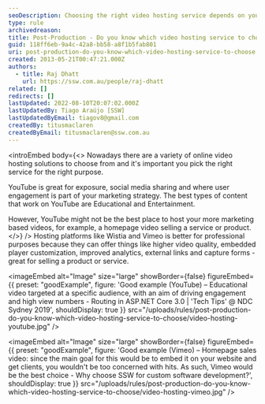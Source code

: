 ```yaml
---
seoDescription: Choosing the right video hosting service depends on your marketing strategy and goals, with YouTube suitable for exposure and user engagement, while Wistia and Vimeo are better suited for professional purposes.
type: rule
archivedreason:
title: Post-Production - Do you know which video hosting service to choose?
guid: 118ff6eb-9a4c-42a8-bb58-a8f1b5fab801
uri: post-production-do-you-know-which-video-hosting-service-to-choose
created: 2013-05-21T00:47:21.000Z
authors:
  - title: Raj Dhatt
    url: https://ssw.com.au/people/raj-dhatt
related: []
redirects: []
lastUpdated: 2022-08-10T20:07:02.000Z
lastUpdatedBy: Tiago Araújo [SSW]
lastUpdatedByEmail: tiagov8@gmail.com
createdBy: titusmaclaren
createdByEmail: titusmaclaren@ssw.com.au
---
```


<introEmbed
  body={<>
Nowadays there are a variety of online video hosting solutions to choose from and it's important you pick the right service for the right purpose.

YouTube is great for exposure, social media sharing and where user engagement is part of your marketing strategy. The best types of content that work on YouTube are Educational and Entertainment.

However, YouTube might not be the best place to host your more marketing based videos, for example, a homepage video selling a service or product.
  </>}
/>
Hosting platforms like Wistia and Vimeo is better for professional purposes because they can offer things like higher video quality, embedded player customization, improved analytics, external links and capture forms - great for selling a product or service.

<imageEmbed
  alt="Image"
  size="large"
  showBorder={false}
  figureEmbed={{
    preset: "goodExample",
    figure: 'Good example (YouTube) – Educational video targeted at a specific audience, with an aim of driving engagement and high view numbers - Routing in ASP.NET Core 3.0 | \'Tech Tips\' @ NDC Sydney 2019',
    shouldDisplay: true
  }}
  src="/uploads/rules/post-production-do-you-know-which-video-hosting-service-to-choose/video-hosting-youtube.jpg"
/>

<imageEmbed
  alt="Image"
  size="large"
  showBorder={false}
  figureEmbed={{
    preset: "goodExample",
    figure: 'Good example (Vimeo) – Homepage sales video: since the main goal for this would be to embed it on your website and get clients, you wouldn\'t be too concerned with hits. As such, Vimeo would be the best choice - Why choose SSW for custom software development?',
    shouldDisplay: true
  }}
  src="/uploads/rules/post-production-do-you-know-which-video-hosting-service-to-choose/video-hosting-vimeo.jpg"
/>
